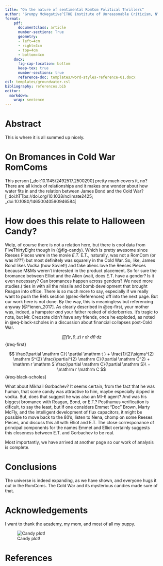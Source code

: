 ```yaml
---
title: "On the nature of sentimental RomCom Political Thrillers"
author: "Grumpy McNegative^[THE Institute of Unreasonable Criticism, NY, NY]"
format:
    pdf: 
      documentclass: article
      number-sections: True
      geometry:
      - left=4cm
      - right=4cm
      - top=4cm
      - bottom=4cm
    docx: 
      fig-cap-location: bottom
      keep-tex: true
      number-sections: true
      reference-doc: templates/word-styles-reference-01.docx
csl: templates/groundwater.csl 
bibliography: references.bib
editor: 
  markdown: 
    wrap: sentence
---
```


# Abstract

This is where it is all summed up nicely.

# On Bromances in Cold War RomComs

This person [\_doi:10.1145/2492517.2500290] pretty much covers it, no?
There are all kinds of relationships and it makes one wonder about how water fits in and the relation between James Bond and the Cold War?[\_doi:hTTps://doi.org/10.1038/nclimate2425; \_doi:10.1080/14650040590946584]

# How does this relate to Halloween Candy?

Welp, of course there is not a relation here, but there is cool data from FiveThirtyEight though in (@fig-candy).
Which is pretty awesome since Reeses Pieces were in the movie *E.T.* E.T., naturally, was not a RomCom (or was it???) but most definitely was squarely in the Cold War.
So, like, James Bond likes Vodka (how Soviet!) and fake aliens love the Reeses Pieces because M&Ms weren't interested in the product placement.
So for sure the bromance between Elliot and the Alien (wait, does E.T. have a gender? Is it even necessary? Can bromances happen across genders? We need more studies.) ties in with all the missile and bomb development that brought Reagan into office.
There is so much more to say, especially if we really want to push the Refs section (@sec-References) off into the next page.
But our work here is not done.
By the way, this is meaningless but referencing anyway [@Fienen_2017].
As clearly described in @eq-first, your mother was, indeed, a hampster *and* your father reeked of elderberries.
It's tragic to note, but Mr. Creosote didn't have any friends, once he exploded, as noted in @eq-black-scholes in a discussion about financial collapses post-Cold War.

$$ \iiint f(r,\,\theta,\,z)\;r\;dr\;d\theta\;dz $$ {#eq-first}

$$
\frac{\partial \mathrm C}{ \partial \mathrm t } + \frac{1}{2}\sigma^{2} \mathrm S^{2}
\frac{\partial^{2} \mathrm C}{\partial \mathrm C^2}
  + \mathrm r \mathrm S \frac{\partial \mathrm C}{\partial \mathrm S}\ =
  \mathrm r \mathrm C 
$$ {#eq-black-scholes}

What about Mikhail Gorbachev?
It seems certain, from the fact that he was human, that some candy was attractive to him, maybe especially dipped in vodka.
But, does that suggest he was also an MI-6 agent?
And was his biggest bromance with Reagan, Bond, or E.T.?
Posthumus verification is dificult, to say the least, but if one considers Emmet "Doc" Brown, Marty McFly, and the intelligent development of flux capacitors, it might be possible to move back to the 80's, listen to Nena, chomp on some Reeses Pieces, and discuss this all with Elliot and E.T.
The close corresponance of principal components for the names Emmet and Elliot certainly suggests this closeness between E.T.
and Gorbachev to be real.

Most importantly, we have arrived at another page so our work of analysis is complete.

# Conclusions

The universe is indeed expanding, as we have shown, and everyone hugs it out in the RomComs.
The Cold War and its mysterious candies made sure of that.

# Acknowledgements

I want to thank the academy, my mom, and most of all my puppy.

![Candy plot!](../data/candy.png){#fig-candy}

# References {#sec-References}